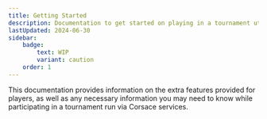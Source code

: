 ```yaml
---
title: Getting Started
description: Documentation to get started on playing in a tournament utilizing Corsace services.
lastUpdated: 2024-06-30
sidebar:
    badge:
        text: WIP
        variant: caution
    order: 1
---
```


This documentation provides information on the extra features provided for players, as well as any necessary information you may need to know while participating in a tournament run via Corsace services.

<WorkInProgress section="tournament_play" />